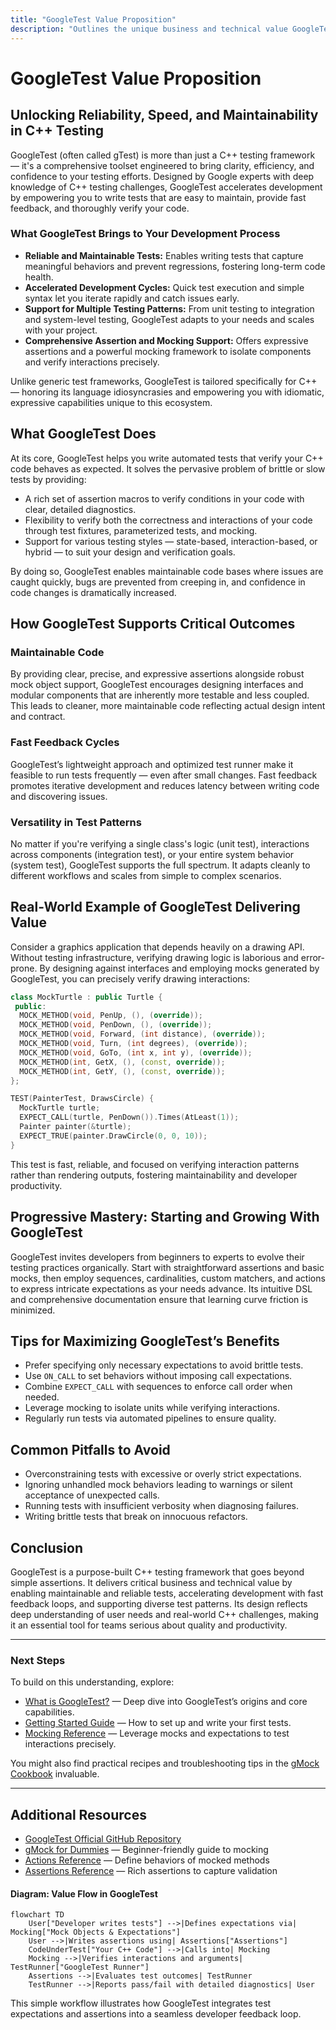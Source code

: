 ```yaml
---
title: "GoogleTest Value Proposition"
description: "Outlines the unique business and technical value GoogleTest provides: improves reliability, accelerates development, and supports a variety of test patterns (unit, integration, system). Connects the framework’s features to critical outcomes like maintainable code and fast feedback cycles."
---
```


# GoogleTest Value Proposition

## Unlocking Reliability, Speed, and Maintainability in C++ Testing

GoogleTest (often called gTest) is more than just a C++ testing framework — it's a comprehensive toolset engineered to bring clarity, efficiency, and confidence to your testing efforts. Designed by Google experts with deep knowledge of C++ testing challenges, GoogleTest accelerates development by empowering you to write tests that are easy to maintain, provide fast feedback, and thoroughly verify your code.

### What GoogleTest Brings to Your Development Process

- **Reliable and Maintainable Tests:** Enables writing tests that capture meaningful behaviors and prevent regressions, fostering long-term code health.
- **Accelerated Development Cycles:** Quick test execution and simple syntax let you iterate rapidly and catch issues early.
- **Support for Multiple Testing Patterns:** From unit testing to integration and system-level testing, GoogleTest adapts to your needs and scales with your project.
- **Comprehensive Assertion and Mocking Support:** Offers expressive assertions and a powerful mocking framework to isolate components and verify interactions precisely.

Unlike generic test frameworks, GoogleTest is tailored specifically for C++ — honoring its language idiosyncrasies and empowering you with idiomatic, expressive capabilities unique to this ecosystem.

## What GoogleTest Does

At its core, GoogleTest helps you write automated tests that verify your C++ code behaves as expected. It solves the pervasive problem of brittle or slow tests by providing:

- A rich set of assertion macros to verify conditions in your code with clear, detailed diagnostics.
- Flexibility to verify both the correctness and interactions of your code through test fixtures, parameterized tests, and mocking.
- Support for various testing styles — state-based, interaction-based, or hybrid — to suit your design and verification goals.

By doing so, GoogleTest enables maintainable code bases where issues are caught quickly, bugs are prevented from creeping in, and confidence in code changes is dramatically increased.

## How GoogleTest Supports Critical Outcomes

### Maintainable Code
By providing clear, precise, and expressive assertions alongside robust mock object support, GoogleTest encourages designing interfaces and modular components that are inherently more testable and less coupled. This leads to cleaner, more maintainable code reflecting actual design intent and contract.

### Fast Feedback Cycles
GoogleTest’s lightweight approach and optimized test runner make it feasible to run tests frequently — even after small changes. Fast feedback promotes iterative development and reduces latency between writing code and discovering issues.

### Versatility in Test Patterns
No matter if you're verifying a single class's logic (unit test), interactions across components (integration test), or your entire system behavior (system test), GoogleTest supports the full spectrum. It adapts cleanly to different workflows and scales from simple to complex scenarios.


## Real-World Example of GoogleTest Delivering Value

Consider a graphics application that depends heavily on a drawing API. Without testing infrastructure, verifying drawing logic is laborious and error-prone. By designing against interfaces and employing mocks generated by GoogleTest, you can precisely verify drawing interactions:

```cpp
class MockTurtle : public Turtle {
 public:
  MOCK_METHOD(void, PenUp, (), (override));
  MOCK_METHOD(void, PenDown, (), (override));
  MOCK_METHOD(void, Forward, (int distance), (override));
  MOCK_METHOD(void, Turn, (int degrees), (override));
  MOCK_METHOD(void, GoTo, (int x, int y), (override));
  MOCK_METHOD(int, GetX, (), (const, override));
  MOCK_METHOD(int, GetY, (), (const, override));
};

TEST(PainterTest, DrawsCircle) {
  MockTurtle turtle;
  EXPECT_CALL(turtle, PenDown()).Times(AtLeast(1));
  Painter painter(&turtle);
  EXPECT_TRUE(painter.DrawCircle(0, 0, 10));
}
```

This test is fast, reliable, and focused on verifying interaction patterns rather than rendering outputs, fostering maintainability and developer productivity.

## Progressive Mastery: Starting and Growing With GoogleTest

GoogleTest invites developers from beginners to experts to evolve their testing practices organically. Start with straightforward assertions and basic mocks, then employ sequences, cardinalities, custom matchers, and actions to express intricate expectations as your needs advance. Its intuitive DSL and comprehensive documentation ensure that learning curve friction is minimized.

## Tips for Maximizing GoogleTest’s Benefits

- Prefer specifying only necessary expectations to avoid brittle tests.
- Use `ON_CALL` to set behaviors without imposing call expectations.
- Combine `EXPECT_CALL` with sequences to enforce call order when needed.
- Leverage mocking to isolate units while verifying interactions.
- Regularly run tests via automated pipelines to ensure quality.

## Common Pitfalls to Avoid

- Overconstraining tests with excessive or overly strict expectations.
- Ignoring unhandled mock behaviors leading to warnings or silent acceptance of unexpected calls.
- Running tests with insufficient verbosity when diagnosing failures.
- Writing brittle tests that break on innocuous refactors.

## Conclusion

GoogleTest is a purpose-built C++ testing framework that goes beyond simple assertions. It delivers critical business and technical value by enabling maintainable and reliable tests, accelerating development with fast feedback loops, and supporting diverse test patterns. Its design reflects deep understanding of user needs and real-world C++ challenges, making it an essential tool for teams serious about quality and productivity.

---

### Next Steps

To build on this understanding, explore:

- [What is GoogleTest?](overview/product-intro-core-value/what-is-googletest) — Deep dive into GoogleTest’s origins and core capabilities.
- [Getting Started Guide](overview/integration-and-getting-started/quickstart-resources) — How to set up and write your first tests.
- [Mocking Reference](api-reference/mocking-apis/mock-methods) — Leverage mocks and expectations to test interactions precisely.

You might also find practical recipes and troubleshooting tips in the [gMock Cookbook](guides/mocking-best-practices/mocking-patterns) invaluable.


---

## Additional Resources

- [GoogleTest Official GitHub Repository](https://github.com/google/googletest)
- [gMock for Dummies](docs/gmock_for_dummies.md) — Beginner-friendly guide to mocking
- [Actions Reference](docs/reference/actions.md) — Define behaviors of mocked methods
- [Assertions Reference](docs/reference/assertions.md) — Rich assertions to capture validation


#### Diagram: Value Flow in GoogleTest
```mermaid
flowchart TD
    User["Developer writes tests"] -->|Defines expectations via| Mocking["Mock Objects & Expectations"]
    User -->|Writes assertions using| Assertions["Assertions"]
    CodeUnderTest["Your C++ Code"] -->|Calls into| Mocking
    Mocking -->|Verifies interactions and arguments| TestRunner["GoogleTest Runner"]
    Assertions -->|Evaluates test outcomes| TestRunner
    TestRunner -->|Reports pass/fail with detailed diagnostics| User
```

This simple workflow illustrates how GoogleTest integrates test expectations and assertions into a seamless developer feedback loop.
